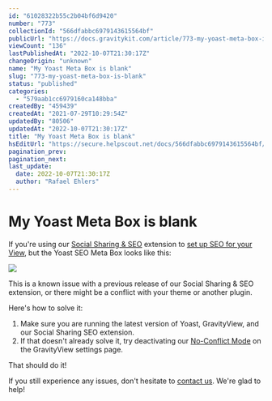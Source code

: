 ```yaml
---
id: "61028322b55c2b04bf6d9420"
number: "773"
collectionId: "566dfabbc6979143615564bf"
publicUrl: "https://docs.gravitykit.com/article/773-my-yoast-meta-box-is-blank"
viewCount: "136"
lastPublishedAt: "2022-10-07T21:30:17Z"
changeOrigin: "unknown"
name: "My Yoast Meta Box is blank"
slug: "773-my-yoast-meta-box-is-blank"
status: "published"
categories: 
  - "579aab1cc6979160ca148bba"
createdBy: "459439"
createdAt: "2021-07-29T10:29:54Z"
updatedBy: "80506"
updatedAt: "2022-10-07T21:30:17Z"
title: "My Yoast Meta Box is blank"
hsEditUrl: "https://secure.helpscout.net/docs/566dfabbc6979143615564bf/article/61028322b55c2b04bf6d9420"
pagination_prev: 
pagination_next: 
last_update:
  date: 2022-10-07T21:30:17Z
  author: "Rafael Ehlers"
---
```


# My Yoast Meta Box is blank

If you're using our [Social Sharing &amp; SEO](https://www.gravitykit.com/extensions/social-sharing-seo/) extension to [set up SEO for your View](https://docs.gravitykit.com/article/725-setting-up-seo-for-views-with-yoast-seo), but the Yoast SEO Meta Box looks like this:

![](https://s3.amazonaws.com/helpscout.net/docs/assets/54c58489e4b051242988532c/images/610283e164a230081ba1a1c2/file-Yk9xedXD31.png)

This is a known issue with a previous release of our Social Sharing &amp; SEO extension, or there might be a conflict with your theme or another plugin.

Here's how to solve it:

1. Make sure you are running the latest version of Yoast, GravityView, and our Social Sharing SEO extension.
2. If that doesn't already solve it, try deactivating our [No-Conflict Mode](https://docs.gravitykit.com/article/226-enabling-no-conflict-mode) on the GravityView settings page.

  
That should do it!

If you still experience any issues, don't hesitate to [contact us](https://www.gravitykit.com/support/). We're glad to help!